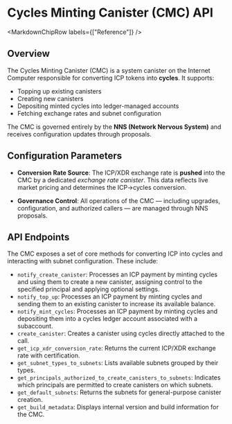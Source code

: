 
# Cycles Minting Canister (CMC) API

<MarkdownChipRow labels={["Reference"]} />

## Overview

The Cycles Minting Canister (CMC) is a system canister on the Internet Computer responsible for converting ICP tokens into **cycles**. It supports:

- Topping up existing canisters
- Creating new canisters
- Depositing minted cycles into ledger-managed accounts
- Fetching exchange rates and subnet configuration

The CMC is governed entirely by the **NNS (Network Nervous System)** and receives configuration updates through proposals.

## Configuration Parameters

- **Conversion Rate Source**: The ICP/XDR exchange rate is **pushed** into the CMC by a dedicated *exchange rate canister*. This data reflects live market pricing and determines the ICP→cycles conversion.

- **Governance Control**: All operations of the CMC — including upgrades, configuration, and authorized callers — are managed through NNS proposals.


## API Endpoints

The CMC exposes a set of core methods for converting ICP into cycles and interacting with subnet configuration. These include:

- `notify_create_canister`: Processes an ICP payment by minting cycles and using them to create a new canister, assigning control to the specified principal and applying optional settings.
- `notify_top_up`: Processes an ICP payment by minting cycles and sending them to an existing canister to increase its available balance.
- `notify_mint_cycles`: Processes an ICP payment by minting cycles and depositing them into a cycles ledger account associated with a subaccount.
- `create_canister`: Creates a canister using cycles directly attached to the call.
- `get_icp_xdr_conversion_rate`: Returns the current ICP/XDR exchange rate with certification.
- `get_subnet_types_to_subnets`: Lists available subnets grouped by their types.
- `get_principals_authorized_to_create_canisters_to_subnets`: Indicates which principals are permitted to create canisters on which subnets.
- `get_default_subnets`: Returns the subnets for general-purpose canister creation.
- `get_build_metadata`: Displays internal version and build information for the CMC.
